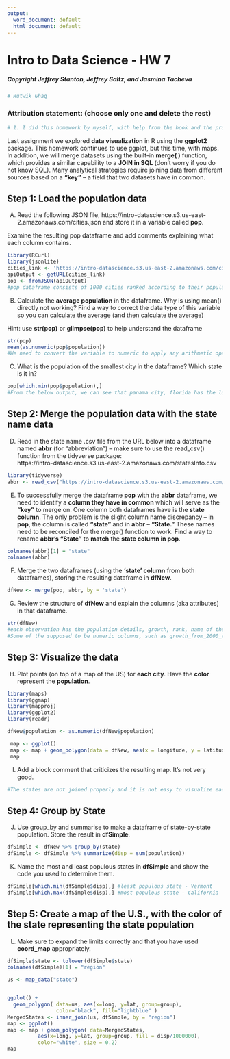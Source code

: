```yaml
---
output:
  word_document: default
  html_document: default
---
```

# Intro to Data Science - HW 7
##### Copyright Jeffrey Stanton, Jeffrey Saltz, and Jasmina Tacheva


```r
# Rutwik Ghag
```


### Attribution statement: (choose only one and delete the rest)


```r
# 1. I did this homework by myself, with help from the book and the professor.
```

Last assignment we explored **data visualization** in R using the **ggplot2** package. This homework continues to use ggplot, but this time, with maps.  In addition, we will merge datasets using the built-in **merge( )** function, which provides a similar capability to a **JOIN in SQL** (don't worry if you do not know SQL). Many analytical strategies require joining data from different sources based on a **“key”** – a field that two datasets have in common. 

## Step 1: Load the population data

A.	Read the following JSON file, https://intro-datascience.s3.us-east-2.amazonaws.com/cities.json and store it in a variable called **pop**.

Examine the resulting pop dataframe and add comments explaining what each column contains.



```r
library(RCurl)
library(jsonlite)
cities_link <- 'https://intro-datascience.s3.us-east-2.amazonaws.com/cities.json'
apiOutput <- getURL(cities_link)
pop <- fromJSON(apiOutput)
#pop dataframe consists of 1000 cities ranked according to their population i.e population variation.
```

B.	Calculate the **average population** in the dataframe. Why is using mean() directly not working? Find a way to correct the data type of this variable so you can calculate the average (and then calculate the average)

Hint: use **str(pop)** or **glimpse(pop)** to help understand the dataframe


```r
str(pop)
mean(as.numeric(pop$population))
#We need to convert the variable to numeric to apply any arithmetic operation because the population variable is in character format.
```

C.	What is the population of the smallest city in the dataframe? Which state is it in?


```r
pop[which.min(pop$population),]
#From the below output, we can see that panama city, florida has the lowest population with 36877 people.
```

## Step 2: Merge the population data with the state name data

D)	Read in the state name .csv file from the URL below into a dataframe named **abbr** (for "abbreviation") – make sure to use the read_csv() function from the tidyverse package: <br>
https://intro-datascience.s3.us-east-2.amazonaws.com/statesInfo.csv



```r
library(tidyverse)
abbr <- read_csv("https://intro-datascience.s3.us-east-2.amazonaws.com/statesInfo.csv")

```

E)	To successfully merge the dataframe **pop** with the **abbr** dataframe, we need to identify a **column they have in common** which will serve as the **“key”** to merge on. One column both dataframes have is the **state column**. The only problem is the slight column name discrepancy – in **pop**, the column is called **“state”** and in **abbr** – **“State.”** These names need to be reconciled for the merge() function to work. Find a way to rename **abbr’s “State”** to **match** the **state column in pop**.    


```r
colnames(abbr)[1] = "state"
colnames(abbr)
```

F)	Merge the two dataframes (using the **‘state’ column** from both dataframes), storing the resulting dataframe in **dfNew**.


```r
dfNew <- merge(pop, abbr, by = 'state')
```

G)	Review the structure of **dfNew** and explain the columns (aka attributes) in that dataframe.


```r
str(dfNew)
#each observation has the population details, growth, rank, name of the state, city in which the state resided and an abbreviated form the state name as well.
#Some of the supposed to be numeric columns, such as growth_from_2000_to_2013, rank, population are in character state.
```

## Step 3: Visualize the data

H)	Plot points (on top of a map of the US) for **each city**. Have the **color** represent the **population**.


```r
library(maps)
library(ggmap)
library(mapproj)
library(ggplot2)
library(readr)

dfNew$population <- as.numeric(dfNew$population)

 map <- ggplot()
 map <- map + geom_polygon(data = dfNew, aes(x = longitude, y = latitude, group = state, fill = population/100000, size = 0.2))
 map
```

I)	Add a block comment that criticizes the resulting map. It’s not very good.


```r
#The states are not joined properly and it is not easy to visualize each state as we have several cities within each state.
```

## Step 4: Group by State


J)	Use group_by and summarise to make a dataframe of state-by-state population. Store the result in **dfSimple**.


```r
dfSimple <- dfNew %>% group_by(state)
dfSimple <- dfSimple %>% summarize(disp = sum(population))
```

K)	Name the most and least populous states in **dfSimple** and show the code you used to determine them.


```r
dfSimple[which.min(dfSimple$disp),] #least populous state - Vermont
dfSimple[which.max(dfSimple$disp),] #most populous state - California
```

## Step 5: Create a map of the U.S.,  with the color of the state representing the state population

L) Make sure to expand the limits correctly and that you have used **coord_map** appropriately.

```r
dfSimple$state <- tolower(dfSimple$state) 
colnames(dfSimple)[1] = "region"
```


```r
us <- map_data("state")


ggplot() + 
  geom_polygon( data=us, aes(x=long, y=lat, group=group),
                color="black", fill="lightblue" )
MergedStates <- inner_join(us, dfSimple, by = "region")
map <- ggplot()
map <- map + geom_polygon( data=MergedStates, 
          aes(x=long, y=lat, group=group, fill = disp/1000000), 
          color="white", size = 0.2) 
map
```
